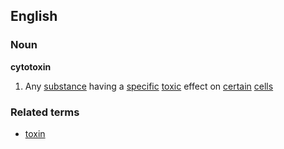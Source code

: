 ==English==
===Noun===
'''cytotoxin'''
#Any [[substance]] having a [[specific]] [[toxic]] effect on [[certain]] [[cell]]s
===Related terms===
*[[toxin]]